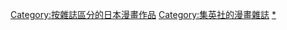 [[Category:按雜誌區分的日本漫畫作品|Category:按雜誌區分的日本漫畫作品]]
[[Category:集英社的漫畫雜誌|Category:集英社的漫畫雜誌]]
[[Category:月刊少年Jump|*]]